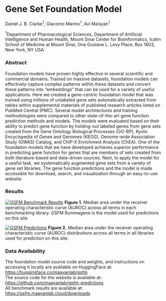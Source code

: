 # Gene Set Foundation Model

Daniel J. B. Clarke<sup>1</sup>, Giacomo Marino<sup>1</sup>, Avi Ma’ayan<sup>1</sup>

<sup>1</sup>Department of Pharmacological Sciences, Department of Artificial Intelligence and Human Health, Mount Sinai Center for Bioinformatics, Icahn School of Medicine at Mount Sinai, One Gustave L. Levy Place, Box 1603, New York, NY USA

### Abstract
Foundation models have proven highly effective in several scientific and commercial domains. Trained on massive datasets, foundation models can effectively capture complex patterns within these datasets and convert these patterns into “embeddings” that can be used for a variety of useful applications. Here we created a gene-centric foundation model that was trained using millions of unlabeled gene sets automatically extracted from tables within supplemental materials of published research articles listed on PubMed Central (PMC). Several model architectures and training methodologies were compared to other state-of-the-art gene function prediction methods and models. The models were evaluated based on their ability to predict gene function by holding-out labeled genes from gene sets created from the Gene Ontology Biological Processes (GO-BP), Kyoto Encyclopedia of Genes and Genomes (KEGG), Genome-wide Association Study (GWAS) Catalog, and ChIP-X Enrichment Analysis (ChEA). One of the foundation models that we have developed achieves superior performance in predicting gene function for genes that are members of sets created from both literature-based and data-driven sources. Next, to apply the model for a useful task, we systematically augmented gene sets from a variety of gene set libraries. The gene function predictions and the model is made accessible for download, search, and visualization through an easy-to-use website.


### Results

[![GSFM Benchmark Results](/fig-1.svg)](/fig-1.svg)
**Figure 1.** Median area under the receiver operating characteristic curve (AUROC) across all terms in each benchmarking library. GSFM Rummagene is the model used for predictions on this site.

[![GSFM Predictions](/fig-2.svg)](/fig-2.svg)
**Figure 2.** Median area under the receiver operating characteristic curve (AUROC) distributions across all terms in all libraries used for prediction on this site.


### Data Availability

The foundation model source code and weights, and instructions on accessing it locally are available on HuggingFace at: https://huggingface.co/maayanlab/gsfm  
The source code for the website is available at: https://github.com/maayanlab/gsfm-predictions  
All benchmark results are available at: https://gsfm.maayanlab.cloud/downloads  
